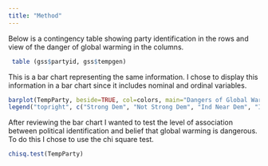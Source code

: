 ```yaml
---
title: "Method"
---
```

Below is a contingency table showing party identification in the rows and view of the danger of global warming in the columns. 
```r
 table (gss$partyid, gss$tempgen)
```
This is a bar chart representing the same information. I chose to display this information in a bar chart since it includes nominal and ordinal variables. 
```r
barplot(TempParty, beside=TRUE, col=colors, main="Dangers of Global Warming by Political Affiliation", ylab= "Frequency", xlab="How Dangerous is Global Warming", names.arg=c("Extremely", "Very","Somewhat", "Not Very", "Not"))
legend("topright", c("Strong Dem", "Not Strong Dem", "Ind Near Dem", "Independent", "Ind Near Rep", "Not Strong Rep", "Strong Rep", "Other"), bty="n", fill=colors)
```

After reviewing the bar chart I wanted to test the level of association between political identification and belief that global warming is dangerous. To do this I chose to use the chi square test. 
```r
chisq.test(TempParty)
```


